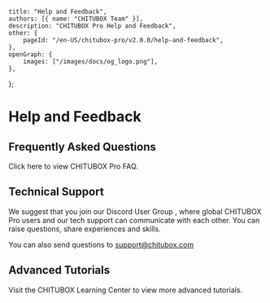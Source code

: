 	title: "Help and Feedback",
	authors: [{ name: "CHITUBOX Team" }],
	description: "CHITUBOX Pro Help and Feedback",
	other: {
		pageId: "/en-US/chitubox-pro/v2.0.0/help-and-feedback",
	},
	openGraph: {
		images: ["/images/docs/og_logo.png"],
	},
};

# Help and Feedback

## Frequently Asked Questions

Click <Link href="/en-US/faq/latest/chitubox-pro-faq">here</Link> to view CHITUBOX Pro FAQ.

## Technical Support

We suggest that you join our <Link href="https://discord.gg/t595GxfUnT">Discord User Group</Link> , where global CHITUBOX Pro users and our tech support can communicate with each other. You can raise questions, share experiences and skills.

You can also send questions to <Link href="mailto://support@chitubox.com">support@chitubox.com</Link>

## Advanced Tutorials

Visit the CHITUBOX Learning Center to view more <Link href="https://www.chitubox.com/en/academy/advanced">advanced tutorials</Link>.
